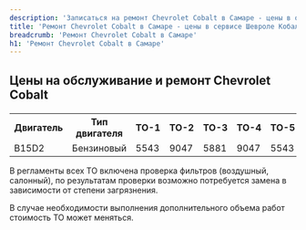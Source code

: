 ```yaml
---
description: 'Записаться на ремонт Chevrolet Cobalt в Самаре - цены в официальном сервисе Шевроле Кобальт'
title: 'Ремонт Chevrolet Cobalt в Самаре - цены в сервисе Шевроле Кобальт'
breadcrumb: 'Ремонт Chevrolet Cobalt в Самаре'
h1: 'Ремонт Chevrolet Cobalt в Самаре'
---
```

<h2 style="margin-bottom: 20px;"> Цены на обслуживание и ремонт Chevrolet Cobalt </h2>
<table class="actionTable">
<tbody>
<tr>
	<th>
		 Двигатель
	</th>
	<th>
		 Тип двигателя
	</th>
	<th>
		 ТО-1
	</th>
	<th>
		 ТО-2
	</th>
	<th>
		 ТО-3
	</th>
	<th>
		 ТО-4
	</th>
	<th>
		 ТО-5
	</th>
	<th>
		 ТО-6
	</th>
	<th>
		 ТО-7
	</th>
	<th>
		 ТО-8
	</th>
	<th>
		 ТО-9
	</th>
</tr>
<tr>
	<td>
		 B15D2
	</td>
	<td>
		 Бензиновый
	</td>
	<td>
		 5543
	</td>
	<td>
		 9047
	</td>
	<td>
		 5881
	</td>
	<td>
		 9047
	</td>
	<td>
		 5543
	</td>
	<td>
		 9047
	</td>
	<td>
		 5881
	</td>
	<td>
		 9047
	</td>
	<td>
		 5543
	</td>
</tr>
</tbody>
</table>
<p>
	 В регламенты всех ТО включена проверка фильтров (воздушный, салонный), по результатам проверки возможно потребуется замена в зависимости от степени загрязнения.
</p>
<p>
	 В случае необходимости выполнения дополнительного объема работ стоимость ТО может меняться.
</p>